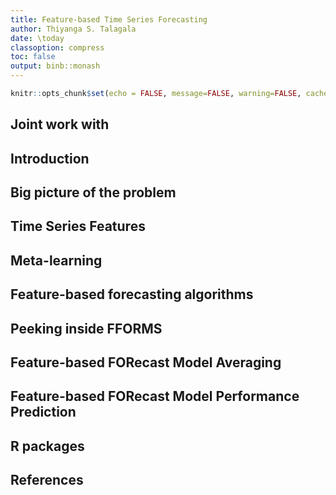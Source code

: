 ```yaml
---
title: Feature-based Time Series Forecasting
author: Thiyanga S. Talagala
date: \today
classoption: compress
toc: false
output: binb::monash
---
```


```r
knitr::opts_chunk$set(echo = FALSE, message=FALSE, warning=FALSE, cache=TRUE, dev.args=list(bg=grey(0.9), pointsize=11))
```

## Joint work with

## Introduction

## Big picture of the problem

## Time Series Features

## Meta-learning

## Feature-based forecasting algorithms

## \fontsize{15}{15}\bf\sffamily FFORMS: Feature-based FORecast Model Selection

## Peeking inside FFORMS

## Feature-based FORecast Model Averaging

## Feature-based FORecast Model Performance Prediction

## R packages

## References


